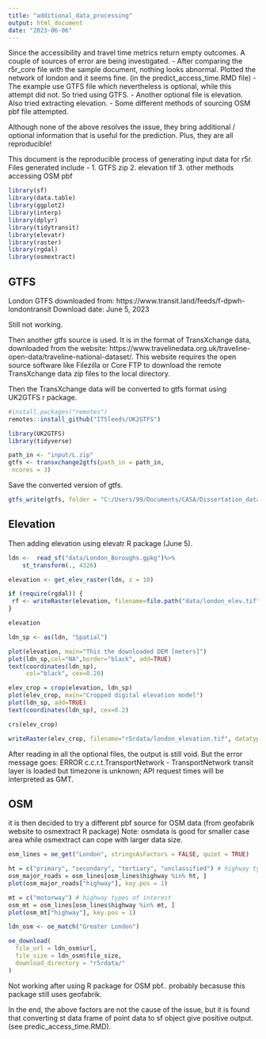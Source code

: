 ```yaml
---
title: "additional_data_processing"
output: html_document
date: "2023-06-06"
---
```

Since the accessibility and travel time metrics return empty outcomes. A couple of sources of error are being investigated. 
- After comparing the r5r_core file with the sample document, nothing looks abnormal. Plotted the network of london and it seems fine. (in the predict_access_time.RMD file)
- The example use GTFS file which nevertheless is optional, while this attempt did not. So tried using GTFS. 
- Another optional file is elevation. Also tried extracting elevation. 
- Some different methods of sourcing OSM pbf file attempted. 

Although none of the above resolves the issue, they bring additional / optional information that is useful for the prediction. Plus, they are all reproducible! 

This document is the reproducible process of generating input data for r5r. Files generated include - 
1. GTFS zip 
2. elevation tif 
3. other methods accessing OSM pbf

```r
library(sf)
library(data.table)
library(ggplot2)
library(interp)
library(dplyr)
library(tidytransit)
library(elevatr)
library(raster)
library(rgdal)
library(osmextract)
```

## GTFS 

London GTFS downloaded from: https://www.transit.land/feeds/f-dpwh-londontransit
Download date: June 5, 2023

Still not working. 

Then another gtfs source is used. It is in the format of TransXchange data, downloaded from the website: https://www.travelinedata.org.uk/traveline-open-data/traveline-national-dataset/. This website requires the open source software like Filezilla or Core FTP to download the remote TransXchange data zip files to the local directory. 

Then the TransXchange data will be converted to gtfs format using UK2GTFS r package. 

```r
#install.packages("remotes")
remotes::install_github("ITSleeds/UK2GTFS")
```

```r
library(UK2GTFS)
library(tidyverse)
```


```r
path_in <- "input/L.zip"
gtfs <- transxchange2gtfs(path_in = path_in,
 ncores = 3)
```
Save the converted version of gtfs. 

```r
gtfs_write(gtfs, folder = "C:/Users/99/Documents/CASA/Dissertation_data/input", name = "London_GTFS")
```

## Elevation 

Then adding elevation using elevatr R package (June 5). 

```r
ldn <-  read_sf("data/London_Boroughs.gpkg")%>%
    st_transform(., 4326)
```

```r
elevation <- get_elev_raster(ldn, z = 10)
```

```r
if (require(rgdal)) {
 rf <- writeRaster(elevation, filename=file.path("data/london_elev.tif"), format="GTiff", overwrite=TRUE)
}
```

```r
elevation
```

```r
ldn_sp <- as(ldn, "Spatial")
```

```r
plot(elevation, main="This the downloaded DEM [meters]")
plot(ldn_sp,col="NA",border="black", add=TRUE)
text(coordinates(ldn_sp), 
     col="black", cex=0.20)
```
```r
elev_crop = crop(elevation, ldn_sp)
plot(elev_crop, main="Cropped digital elevation model")
plot(ldn_sp, add=TRUE)
text(coordinates(ldn_sp), cex=0.2)
```

```r
crs(elev_crop)
```
```r
writeRaster(elev_crop, filename="r5rdata/london_elevation.tif", datatype='INT4S', overwrite=TRUE)
```

After reading in all the optional files, the output is still void. 
But the error message goes: 
ERROR c.c.r.t.TransportNetwork - TransportNetwork transit layer is loaded but timezone is unknown; API request times will be interpreted as GMT.

## OSM

it is then decided to try a different pbf source for OSM data (from geofabrik website to osmextract R package)
Note: osmdata is good for smaller case area while osmextract can cope with larger data size. 

```r
osm_lines = oe_get("London", stringsAsFactors = FALSE, quiet = TRUE)
```

```r
ht = c("primary", "secondary", "tertiary", "unclassified") # highway types of interest
osm_major_roads = osm_lines[osm_lines$highway %in% ht, ]
plot(osm_major_roads["highway"], key.pos = 1)
```

```r
mt = c("motorway") # highway types of interest
osm_mt = osm_lines[osm_lines$highway %in% mt, ]
plot(osm_mt["highway"], key.pos = 1)
```

```r
ldn_osm <- oe_match("Greater London")
```

```r
oe_download(
  file_url = ldn_osm$url, 
  file_size = ldn_osm$file_size,
  download_directory = "r5rdata/"
)
```

Not working after using R package for OSM pbf.. probably becasuse this package still uses geofabrik. 

In the end, the above factors are not the cause of the issue, but it is found that converting st data frame of point data to sf object give positive output. (see predic_access_time.RMD). 
